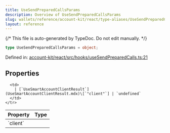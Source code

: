```yaml
---
title: UseSendPreparedCallsParams
description: Overview of UseSendPreparedCallsParams
slug: wallets/reference/account-kit/react/type-aliases/UseSendPreparedCallsParams
layout: reference
---
```


{/* This file is auto-generated by TypeDoc. Do not edit manually. */}

```ts
type UseSendPreparedCallsParams = object;
```

Defined in: [account-kit/react/src/hooks/useSendPreparedCalls.ts:21](https://github.com/alchemyplatform/aa-sdk/blob/17aad1f572375d42a06c7e3238078a88a435d459/account-kit/react/src/hooks/useSendPreparedCalls.ts#L21)

## Properties

<table>
  <thead>
    <tr>
      <th align="left">Property</th>
      <th align="left">Type</th>
    </tr>
  </thead>

  <tbody>
    <tr>
      <td>
        <a id="client" /> `client`
      </td>

      <td>
        | [`UseSmartAccountClientResult`](UseSmartAccountClientResult.mdx)\[`"client"`] | `undefined`
      </td>
    </tr>

  </tbody>
</table>

